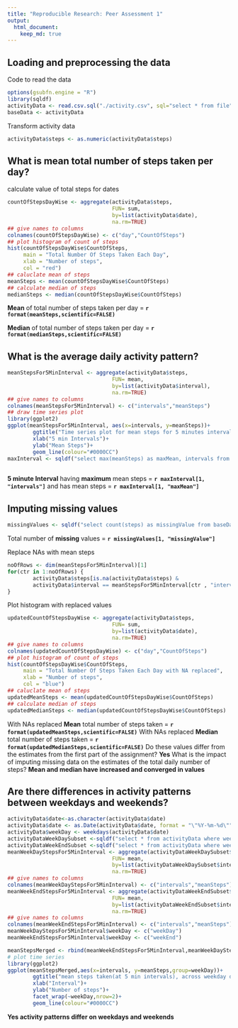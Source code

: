 ```yaml
---
title: "Reproducible Research: Peer Assessment 1"
output: 
  html_document:
    keep_md: true
---
```



## Loading and preprocessing the data
Code to read the data
```r
options(gsubfn.engine = "R")
library(sqldf)
activityData <- read.csv.sql("./activity.csv", sql="select * from file")
baseData <- activityData
```
Transform activity data
```r
activityData$steps <- as.numeric(activityData$steps)
```

## What is mean total number of steps taken per day?
calculate value of total steps for dates
```r
countOfStepsDayWise <- aggregate(activityData$steps, 
                                 FUN= sum, 
                                 by=list(activityData$date),
                                 na.rm=TRUE)
## give names to columns
colnames(countOfStepsDayWise) <- c("day","CountOfSteps")
## plot histogram of count of steps
hist(countOfStepsDayWise$CountOfSteps, 
     main = "Total Number Of Steps Taken Each Day",
     xlab = "Number of steps", 
     col = "red")
## caluclate mean of steps
meanSteps <- mean(countOfStepsDayWise$CountOfSteps)
## calculate median of steps
medianSteps <- median(countOfStepsDayWise$CountOfSteps)
```

**Mean** of total number of steps taken per day =  **`r format(meanSteps,scientific=FALSE)`**

**Median** of total number of steps taken per day = **`r format(medianSteps,scientific=FALSE)`**


## What is the average daily activity pattern?
```r
meanStepsFor5MinInterval <- aggregate(activityData$steps, 
                                 FUN= mean, 
                                 by=list(activityData$interval),
                                 na.rm=TRUE)
## give names to columns
colnames(meanStepsFor5MinInterval) <- c("intervals","meanSteps")
## draw time series plot
library(ggplot2)
ggplot(meanStepsFor5MinInterval, aes(x=intervals, y=meanSteps))+
        ggtitle("Time series plot for mean steps for 5 minutes interval")+
        xlab("5 min Intervals")+
        ylab("Mean Steps")+
        geom_line(colour="#0000CC")
maxInterval <- sqldf("select max(meanSteps) as maxMean, intervals from meanStepsFor5MinInterval")
        
```
**5 minute Interval** having **maximum** mean steps = **`r maxInterval[1, "intervals"] `** and has mean steps = **`r maxInterval[1, "maxMean"] `**

## Imputing missing values
```r
missingValues <- sqldf("select count(steps) as missingValue from baseData where steps is \"NA\"")
```
Total number of **missing** values = **`r missingValues[1, "missingValue"]`**

Replace NAs with mean steps
```r
noOfRows <- dim(meanStepsFor5MinInterval)[1]
for(ctr in 1:noOfRows) {
        activityData$steps[is.na(activityData$steps) & 
        activityData$interval == meanStepsFor5MinInterval[ctr , "intervals"]] <-   meanStepsFor5MinInterval[ctr, "meanSteps"]
}
```
Plot histogram with replaced values
```r
updatedCountOfStepsDayWise <- aggregate(activityData$steps, 
                                 FUN= sum, 
                                 by=list(activityData$date),
                                 na.rm=TRUE)
## give names to columns
colnames(updatedCountOfStepsDayWise) <- c("day","CountOfSteps")
## plot histogram of count of steps
hist(countOfStepsDayWise$CountOfSteps, 
     main = "Total Number Of Steps Taken Each Day with NA replaced",
     xlab = "Number of steps", 
     col = "blue")
## caluclate mean of steps
updatedMeanSteps <- mean(updatedCountOfStepsDayWise$CountOfSteps)
## calculate median of steps
updatedMedianSteps <- median(updatedCountOfStepsDayWise$CountOfSteps)
```
With NAs replaced **Mean** total number of steps taken = **`r format(updatedMeanSteps,scientific=FALSE) `**
With NAs replaced **Median** total number of steps taken = **`r format(updatedMedianSteps,scientific=FALSE) `**
Do these values differ from the estimates from the first part of the assignment?
**Yes**
What is the impact of imputing missing data on the estimates of the total daily number of steps?
**Mean and median have increased and converged in values**

## Are there differences in activity patterns between weekdays and weekends?
```r
activityData$date<-as.character(activityData$date)
activityData$date <- as.Date(activityData$date, format = "\"%Y-%m-%d\"")
activityData$weekDay <- weekdays(activityData$date) 
activityDataWeekDaySubset <-sqldf("select * from activityData where weekDay != \"Saturday\" and weekDay != \"Sunday\"")
activityDataWeekEndSubset <-sqldf("select * from activityData where weekDay = \"Saturday\" or weekDay = \"Sunday\"")
meanWeekDayStepsFor5MinInterval <- aggregate(activityDataWeekDaySubset$steps, 
                                 FUN= mean, 
                                 by=list(activityDataWeekDaySubset$interval),
                                 na.rm=TRUE)
## give names to columns
colnames(meanWeekDayStepsFor5MinInterval) <- c("intervals","meanSteps")
meanWeekEndStepsFor5MinInterval <- aggregate(activityDataWeekEndSubset$steps, 
                                 FUN= mean, 
                                 by=list(activityDataWeekEndSubset$interval),
                                 na.rm=TRUE)
## give names to columns
colnames(meanWeekEndStepsFor5MinInterval) <- c("intervals","meanSteps")
meanWeekDayStepsFor5MinInterval$weekDay <- c("weekDay")
meanWeekEndStepsFor5MinInterval$weekDay <- c("weekEnd")

meanStepsMerged <- rbind(meanWeekEndStepsFor5MinInterval,meanWeekDayStepsFor5MinInterval)
# plot time series
library(ggplot2)
ggplot(meanStepsMerged,aes(x=intervals, y=meanSteps,group=weekDay))+
        ggtitle("mean steps taken(at 5 min intervals), across weekday days or weekend days")+
        xlab("Interval")+
        ylab("Number of steps")+
        facet_wrap(~weekDay,nrow=2)+
        geom_line(colour="#0000CC")
```
**Yes activity patterns differ on weekdays and weekends**